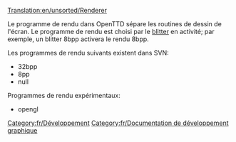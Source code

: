 [[Translation:en/unsorted/Renderer]]


Le programme de rendu dans OpenTTD sépare les routines de dessin de l'écran. Le programme de rendu est choisi par le [[fr/Archive/Community/Blitter|blitter]] en activité; par exemple, un blitter 8bpp activera le rendu 8bpp.

Les programmes de rendu suivants existent dans SVN:

* 32bpp
* 8pp
* null

Programmes de rendu expérimentaux:

* opengl

[[Category:fr/Développement]]
[[Category:fr/Documentation de développement graphique]]